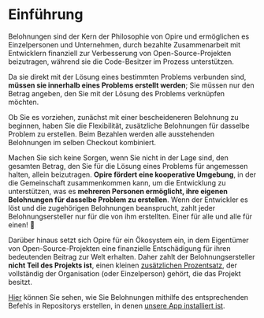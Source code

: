 # Einführung

Belohnungen sind der Kern der Philosophie von Opire und ermöglichen es Einzelpersonen und Unternehmen, durch bezahlte Zusammenarbeit mit Entwicklern finanziell zur Verbesserung von Open-Source-Projekten beizutragen, während sie die Code-Besitzer im Prozess unterstützen.

Da sie direkt mit der Lösung eines bestimmten Problems verbunden sind, **müssen sie innerhalb eines Problems erstellt werden**; Sie müssen nur den Betrag angeben, den Sie mit der Lösung des Problems verknüpfen möchten.

Ob Sie es vorziehen, zunächst mit einer bescheideneren Belohnung zu beginnen, haben Sie die Flexibilität, zusätzliche Belohnungen für dasselbe Problem zu erstellen. Beim Bezahlen werden alle ausstehenden Belohnungen im selben Checkout kombiniert.

Machen Sie sich keine Sorgen, wenn Sie nicht in der Lage sind, den gesamten Betrag, den Sie für die Lösung eines Problems für angemessen halten, allein beizutragen. **Opire fördert eine kooperative Umgebung**, in der die Gemeinschaft zusammenkommen kann, um die Entwicklung zu unterstützen, was es **mehreren Personen ermöglicht, ihre eigenen Belohnungen für dasselbe Problem zu erstellen**. Wenn der Entwickler es löst und die zugehörigen Belohnungen beansprucht, zahlt jeder Belohnungsersteller nur für die von ihm erstellten. Einer für alle und alle für einen! 🤝

Darüber hinaus setzt sich Opire für ein Ökosystem ein, in dem Eigentümer von Open-Source-Projekten eine finanzielle Entschädigung für ihren bedeutenden Beitrag zur Welt erhalten. Daher zahlt der Belohnungsersteller **nicht Teil des Projekts ist**, einen kleinen [zusätzlichen Prozentsatz](/rewards/pricing#percentage-for-code-owner), der vollständig der Organisation (oder Einzelperson) gehört, die das Projekt besitzt.

[Hier](/overview/commands#create-reward) können Sie sehen, wie Sie Belohnungen mithilfe des entsprechenden Befehls in Repositorys erstellen, in denen [unsere App installiert ist](/overview/install-app).

